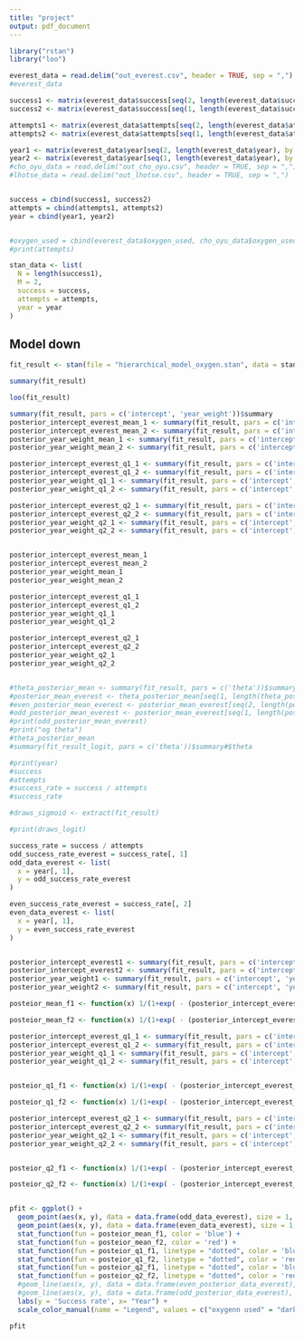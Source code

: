 ```yaml
---
title: "project"
output: pdf_document
---
```


```r
library("rstan")
library("loo")
```

```r

everest_data = read.delim("out_everest.csv", header = TRUE, sep = ",")
#everest_data

success1 <- matrix(everest_data$success[seq(2, length(everest_data$success), by = 2)])
success2 <- matrix(everest_data$success[seq(1, length(everest_data$success), by = 2)])

attempts1 <- matrix(everest_data$attempts[seq(2, length(everest_data$attempts), by = 2)])
attempts2 <- matrix(everest_data$attempts[seq(1, length(everest_data$attempts), by = 2)])

year1 <- matrix(everest_data$year[seq(2, length(everest_data$year), by = 2)])
year2 <- matrix(everest_data$year[seq(1, length(everest_data$year), by = 2)])
#cho_oyu_data = read.delim("out_cho_oyu.csv", header = TRUE, sep = ",")
#lhotse_data = read.delim("out_lhotse.csv", header = TRUE, sep = ",")


success = cbind(success1, success2)
attempts = cbind(attempts1, attempts2)
year = cbind(year1, year2)


#oxygen_used = cbind(everest_data$oxygen_used, cho_oyu_data$oxygen_used, lhotse_data$oxygen_used)
#print(attempts)
```

```r

stan_data <- list(
  N = length(success1),
  M = 2,
  success = success,
  attempts = attempts,
  year = year
)

```

## Model down 

```r

fit_result <- stan(file = "hierarchical_model_oxygen.stan", data = stan_data)

summary(fit_result)

```

```r
loo(fit_result)
```



```r
summary(fit_result, pars = c('intercept', 'year_weight'))$summary
posterior_intercept_everest_mean_1 <- summary(fit_result, pars = c('intercept', 'year_weight'))$summary[1, 1]
posterior_intercept_everest_mean_2 <- summary(fit_result, pars = c('intercept', 'year_weight'))$summary[2, 1]
posterior_year_weight_mean_1 <- summary(fit_result, pars = c('intercept', 'year_weight'))$summary[3, 1]
posterior_year_weight_mean_2 <- summary(fit_result, pars = c('intercept', 'year_weight'))$summary[4, 1]

posterior_intercept_everest_q1_1 <- summary(fit_result, pars = c('intercept', 'year_weight'))$summary[1, 4]
posterior_intercept_everest_q1_2 <- summary(fit_result, pars = c('intercept', 'year_weight'))$summary[2, 4]
posterior_year_weight_q1_1 <- summary(fit_result, pars = c('intercept', 'year_weight'))$summary[3, 4]
posterior_year_weight_q1_2 <- summary(fit_result, pars = c('intercept', 'year_weight'))$summary[4, 4]

posterior_intercept_everest_q2_1 <- summary(fit_result, pars = c('intercept', 'year_weight'))$summary[1, 8]
posterior_intercept_everest_q2_2 <- summary(fit_result, pars = c('intercept', 'year_weight'))$summary[2, 8]
posterior_year_weight_q2_1 <- summary(fit_result, pars = c('intercept', 'year_weight'))$summary[3, 8]
posterior_year_weight_q2_2 <- summary(fit_result, pars = c('intercept', 'year_weight'))$summary[4, 8]


posterior_intercept_everest_mean_1
posterior_intercept_everest_mean_2
posterior_year_weight_mean_1
posterior_year_weight_mean_2

posterior_intercept_everest_q1_1
posterior_intercept_everest_q1_2
posterior_year_weight_q1_1
posterior_year_weight_q1_2

posterior_intercept_everest_q2_1
posterior_intercept_everest_q2_2
posterior_year_weight_q2_1
posterior_year_weight_q2_2


#theta_posterior_mean <- summary(fit_result, pars = c('theta'))$summary[, 1]
#posterior_mean_everest <- theta_posterior_mean[seq(1, length(theta_posterior_mean), by = 3)]
#even_posterior_mean_everest <- posterior_mean_everest[seq(2, length(posterior_mean_everest), by = 2)]
#odd_posterior_mean_everest <- posterior_mean_everest[seq(1, length(posterior_mean_everest), by = 2)]
#print(odd_posterior_mean_everest)
#print("og theta")
#theta_posterior_mean
#summary(fit_result_logit, pars = c('theta'))$summary#$theta

#print(year)
#success
#attempts
#success_rate = success / attempts
#success_rate
```


```r
#draws_sigmoid <- extract(fit_result)

#print(draws_logit)

success_rate = success / attempts
odd_success_rate_everest = success_rate[, 1]
odd_data_everest <- list(
  x = year[, 1],
  y = odd_success_rate_everest
)

even_success_rate_everest = success_rate[, 2]
even_data_everest <- list(
  x = year[, 1],
  y = even_success_rate_everest
)


posterior_intercept_everest1 <- summary(fit_result, pars = c('intercept', 'year_weight'))$summary[1, 1]
posterior_intercept_everest2 <- summary(fit_result, pars = c('intercept', 'year_weight'))$summary[2, 1]
posterior_year_weight1 <- summary(fit_result, pars = c('intercept', 'year_weight'))$summary[3, 1]
posterior_year_weight2 <- summary(fit_result, pars = c('intercept', 'year_weight'))$summary[4, 1]

posteior_mean_f1 <- function(x) 1/(1+exp( - (posterior_intercept_everest1 + posterior_year_weight1 * (x - 1980)/8)/100 ))  

posteior_mean_f2 <- function(x) 1/(1+exp( - (posterior_intercept_everest2 + posterior_year_weight2 * (x - 1980)/8)/100))

posterior_intercept_everest_q1_1 <- summary(fit_result, pars = c('intercept', 'year_weight'))$summary[1, 4]
posterior_intercept_everest_q1_2 <- summary(fit_result, pars = c('intercept', 'year_weight'))$summary[2, 4]
posterior_year_weight_q1_1 <- summary(fit_result, pars = c('intercept', 'year_weight'))$summary[3, 4]
posterior_year_weight_q1_2 <- summary(fit_result, pars = c('intercept', 'year_weight'))$summary[4, 4]


posteior_q1_f1 <- function(x) 1/(1+exp( - (posterior_intercept_everest_q1_1 + posterior_year_weight_q1_1 * (x - 1980)/8)/100 ))  

posteior_q1_f2 <- function(x) 1/(1+exp( - (posterior_intercept_everest_q1_2 + posterior_year_weight_q1_2 * (x - 1980)/8)/100))

posterior_intercept_everest_q2_1 <- summary(fit_result, pars = c('intercept', 'year_weight'))$summary[1, 8]
posterior_intercept_everest_q2_2 <- summary(fit_result, pars = c('intercept', 'year_weight'))$summary[2, 8]
posterior_year_weight_q2_1 <- summary(fit_result, pars = c('intercept', 'year_weight'))$summary[3, 8]
posterior_year_weight_q2_2 <- summary(fit_result, pars = c('intercept', 'year_weight'))$summary[4, 8]


posteior_q2_f1 <- function(x) 1/(1+exp( - (posterior_intercept_everest_q2_1 + posterior_year_weight_q2_1 * (x - 1980)/8)/100 ))  

posteior_q2_f2 <- function(x) 1/(1+exp( - (posterior_intercept_everest_q2_2 + posterior_year_weight_q2_2 * (x - 1980)/8)/100))


pfit <- ggplot() +
  geom_point(aes(x, y), data = data.frame(odd_data_everest), size = 1, color = 'blue') +
  geom_point(aes(x, y), data = data.frame(even_data_everest), size = 1, color = 'red') +
  stat_function(fun = posteior_mean_f1, color = 'blue') +
  stat_function(fun = posteior_mean_f2, color = 'red') +
  stat_function(fun = posteior_q1_f1, linetype = "dotted", color = 'blue') +
  stat_function(fun = posteior_q1_f2, linetype = "dotted", color = 'red') +
  stat_function(fun = posteior_q2_f1, linetype = "dotted", color = 'blue') +
  stat_function(fun = posteior_q2_f2, linetype = "dotted", color = 'red') +
  #geom_line(aes(x, y), data = data.frame(even_posterior_data_everest), color = 'red') +
  #geom_line(aes(x, y), data = data.frame(odd_posterior_data_everest), color = 'blue') +
  labs(y = 'Success rate', x= "Year") +
  scale_color_manual(name = "Legend", values = c("oxygenn used" = "darkblue", "oxygen not used" = "red"))

pfit

```